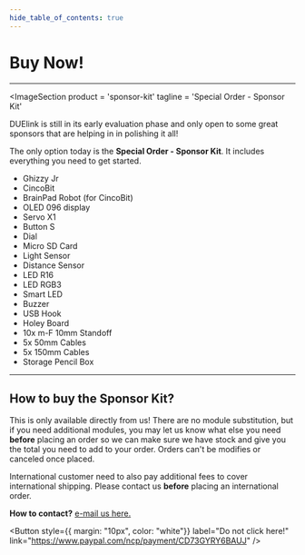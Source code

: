 ```yaml
---
hide_table_of_contents: true
---
```



# Buy Now!

---

<ImageSection
    product = 'sponsor-kit'
    tagline = 'Special Order - Sponsor Kit'
></ImageSection>

DUElink is still in its early evaluation phase and only open to some great sponsors that are helping in in polishing it all!

The only option today is the **Special Order - Sponsor Kit**. It includes everything you need to get started.

* Ghizzy Jr
* CincoBit
* BrainPad Robot (for CincoBit)
* OLED 096 display
* Servo X1
* Button S
* Dial
* Micro SD Card
* Light Sensor
* Distance Sensor
* LED R16
* LED RGB3
* Smart LED
* Buzzer
* USB Hook
* Holey Board
* 10x m-F 10mm Standoff
* 5x 50mm Cables
* 5x 150mm Cables
* Storage Pencil Box

---

## How to buy the Sponsor Kit?

This is only available directly from us! There are no module substitution, but if you need additional modules, you may let us know what else you need **before** placing an order so we can make sure we have stock and give you the total you need to add to your order. Orders can't be modifies or canceled once placed.

International customer need to also pay additional fees to cover international shipping. Please contact us **before** placing an international order.

**How to contact?** <a href="mailto:support@ghielectronics.com?subject=DUELink Sponsor Order!&body=I need ____ added to my order. Or, my international address is ____">e-mail us here.</a>

<Button
  style={{ margin: "10px", color: "white"}}
  label="Do not click here!"
  link="https://www.paypal.com/ncp/payment/CD73GYRY6BAUJ"
/>